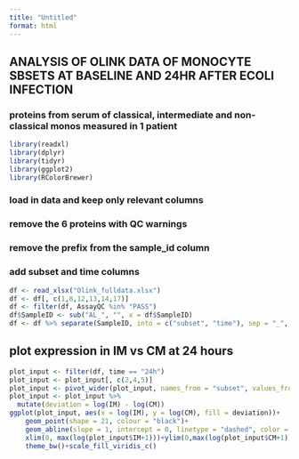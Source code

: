 ```yaml
---
title: "Untitled"
format: html
---
```


## ANALYSIS OF OLINK DATA OF MONOCYTE SBSETS AT BASELINE AND 24HR AFTER ECOLI INFECTION
### proteins from serum of classical, intermediate and non-classical monos measured in 1 patient
```r
library(readxl)
library(dplyr)
library(tidyr)
library(ggplot2)
library(RColorBrewer)
```

### load in data and keep only relevant columns
### remove the 6 proteins with QC warnings
### remove the prefix from the sample_id column
### add subset and time columns
```r
df <- read_xlsx("Olink_fulldata.xlsx")
df <- df[, c(1,8,12,13,14,17)]
df <- filter(df, AssayQC %in% "PASS")
df$SampleID <- sub("AL_", "", x = df$SampleID)
df <- df %>% separate(SampleID, into = c("subset", "time"), sep = "_", remove = F)
```

## plot expression in IM vs CM at 24 hours

```r
plot_input <- filter(df, time == "24h")
plot_input <- plot_input[, c(2,4,5)]
plot_input <- pivot_wider(plot_input, names_from = "subset", values_from = "Count")
plot_input <- plot_input %>%
  mutate(deviation = log(IM) - log(CM))
ggplot(plot_input, aes(x = log(IM), y = log(CM), fill = deviation))+
    geom_point(shape = 21, colour = "black")+
    geom_abline(slope = 1, intercept = 0, linetype = "dashed", color = "black")+
    xlim(0, max(log(plot_input$IM+1)))+ylim(0,max(log(plot_input$CM+1)))+
    theme_bw()+scale_fill_viridis_c()
```